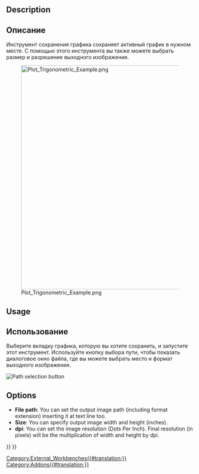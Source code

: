 <languages/>

{{Docnav
|
|[[Plot_Axes|Axes]]
|[[Plot_Workbench|Plot]]
|IconL=
|IconR=Plot_Axes.svg
|IconC=Workbench_Plot.svg
}}

<div class="mw-translate-fuzzy">
{{GuiCommand/ru
|Name=Plot Save
|Name/ru=Plot Save
|Workbenches=[[Plot_Workbench/ru|Plot]]
|MenuLocation=Plot → Сохранить диаграмму
}}
</div>

==Description==

<div class="mw-translate-fuzzy">
== Описание ==
Инструмент сохранения графика сохраняет активный график в нужном месте. С помощью этого инструмента вы также можете выбрать размер и разрешение выходного изображения.
</div>

[[Image:Plot_Trigonometric_Example.png|600px]]

==Usage==

<div class="mw-translate-fuzzy">
== Использование ==
Выберите вкладку графика, которую вы хотите сохранить, и запустите этот инструмент. Используйте кнопку выбора пути, чтобы показать диалоговое окно файла, где вы можете выбрать место и формат выходного изображения.
</div>

[[Image:Plot_Save_Path.png‎|Path selection button]]
{{Caption|Path selection button}}

==Options==

* '''File path''': You can set the output image path (including format extension) inserting it at text line too.
* '''Size''': You can specify output image width and height (inches).
* '''dpi''': You can set the image resolution (Dots Per Inch). Final resolution (in pixels) will be the multiplication of width and height by dpi.


{{Docnav
|
|[[Plot_Axes|Axes]]
|[[Plot_Workbench|Plot]]
|IconL=
|IconR=Plot_Axes.svg
|IconC=Workbench_Plot.svg
}}

{{Plot_Tools_navi{{#translation:}}}}
{{Userdocnavi{{#translation:}}}}
[[Category:External_Workbenches{{#translation:}}]]
[[Category:Addons{{#translation:}}]]